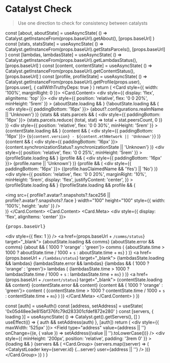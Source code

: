 
<Meta title="Development/Catalyst" />

# Catalyst Check

> Use one direction to check for consistency between catalysts

<Divider size="small" />

  const [about, aboutState] = useAsyncState(
    () => Catalyst.getInstanceFrom(props.baseUrl).getAbout(),
    [props.baseUrl]
  )
  const [stats, statsState] = useAsyncState(
    () => Catalyst.getInstanceFrom(props.baseUrl).getStatsParcels(),
    [props.baseUrl]
  )
  const [lambdas, lambdasState] = useAsyncState(
    () => Catalyst.getInstanceFrom(props.baseUrl).getLambdasStatus(),
    [props.baseUrl]
  )
  const [content, contentState] = useAsyncState(
    () => Catalyst.getInstanceFrom(props.baseUrl).getContentStatus(),
    [props.baseUrl]
  )
  const [profile, profileState] = useAsyncState(
    () => Catalyst.getInstanceFrom(props.baseUrl).getProfile(props.user),
    [props.user],
    { callWithTruthyDeps: true }
  )
  return (
    <Card style={{ width: '100%', marginRight: 0 }}>
      <Card.Content>
        <div style={{ display: 'flex', alignItems: 'top' }}>
          <div
            style={{ position: 'relative', flex: '0 0 20%', minHeight: '5rem' }}
          >
            {aboutState.loading && <Loader active />}
            {!aboutState.loading && (
              <div style={{ paddingBottom: '16px' }}>
                <Stats title="Catalyst">
                  {about?.configurations.realmName || 'Unknown'}
                </Stats>
              </div>
            )}
            {stats && stats.parcels && (
              <div style={{ paddingBottom: '16px' }}>
                <Stats title="Users">
                  {stats.parcels.reduce(
                    (total, stat) => total + stat.peersCount,
                    0
                  )}
                </Stats>
              </div>
            )}
          </div>
          <div
            style={{ position: 'relative', flex: '0 0 30%', minHeight: '5rem' }}
          >
            {contentState.loading && <Loader active />}
            {content && (
              <div style={{ paddingBottom: '16px' }}>
                <Stats title="Content network">
                  {`${content.version} - ${content.ethNetwork || 'Unknown'}`}
                </Stats>
              </div>
            )}
            {content && (
              <div style={{ paddingBottom: '16px' }}>
                <Stats title="Synchronization State">
                  {content.synchronizationStatus?.synchronizationState ||
                    'Unknown'}
                </Stats>
              </div>
            )}
          </div>
          <div
            style={{ position: 'relative', flex: '0 0 25%', minHeight: '5rem' }}
          >
            {profileState.loading && <Loader active />}
            {profile && (
              <div style={{ paddingBottom: '16px' }}>
                <Stats title="Profile name">{profile.name || 'Unknown'}</Stats>
              </div>
            )}
            {profile && (
              <div style={{ paddingBottom: '16px' }}>
                <Stats title="Has Claimed Name">
                  {(profile.hasClaimedName && 'Yes') || 'No'}
                </Stats>
              </div>
            )}
          </div>
          <div
            style={{
              position: 'relative',
              flex: '0 0 20%',
              marginRight: '10%',
              minHeight: '5rem',
              display: 'flex',
              justifyContent: 'center',
            }}
          >
            {profileState.loading && <Loader active />}
            {!profileState.loading && profile && (
              <div>
                <img
                  src={
                    profile?.avatar?.snapshots?.face256 ||
                    profile?.avatar?.snapshots?.face
                  }
                  width="100"
                  height="100"
                  style={{ width: '100%', height: 'auto' }}
                />
              </div>
            )}
          </div>
        </div>
      </Card.Content>
      <Card.Content>
        <Card.Meta>
          <div style={{ display: 'flex', alignItems: 'center' }}>
            <pre>{props.baseUrl}</pre>
            <div style={{ flex: 1 }} />
            <a href={props.baseUrl + `/comms/status`} target="_blank">
              {aboutState.loading && <Label>comms</Label>}
              {aboutState.error && <Label color="red">comms</Label>}
              {about && (
                <Label color={aboutState.time > 1000 ? 'orange' : 'green'}>
                  comms (
                  {aboutState.time > 1000
                    ? aboutState.time / 1000 + `s`
                    : aboutState.time + `ms`}
                  )
                </Label>
              )}
            </a>
            <a href={props.baseUrl + `/lambdas/status`} target="_blank">
              {lambdasState.loading && <Label>lambdas</Label>}
              {lambdasState.error && <Label color="red">lambdas</Label>}
              {lambdas && (
                <Label color={lambdasState.time > 1000 ? 'orange' : 'green'}>
                  lambdas (
                  {lambdasState.time > 1000
                    ? lambdasState.time / 1000 + `s`
                    : lambdasState.time + `ms`}
                  )
                </Label>
              )}
            </a>
            <a href={props.baseUrl + `/content/status`} target="_blank">
              {contentState.loading && <Label>content</Label>}
              {contentState.error && <Label color="red">content</Label>}
              {content && (
                <Label color={contentState.time > 1000 ? 'orange' : 'green'}>
                  content (
                  {contentState.time > 1000
                    ? contentState.time / 1000 + `s`
                    : contentState.time + `ms`}
                  )
                </Label>
              )}
            </a>
          </div>
        </Card.Meta>
      </Card.Content>
    </Card>
  )
})

  const [auth] = useAuth()
  const [address, setAddress] = useState(
    '0x05d48ee3e815bf376fc79d283301cfdef872e280'
  )
  const [servers, { loading }] = useAsyncState(
    () => Catalyst.get().getServers(),
    []
  )
  useEffect(() => {
    auth && setAddress(auth)
  }, [auth])
  return (
    <Container>
      <div style={{ maxWidth: '525px' }}>
        <Field
          type="address"
          value={address || ''}
          onChange={(e, { value }) => setAddress((value || '').toLowerCase())}
        />
      </div>
      <div
        style={{ minHeight: '200px', position: 'relative', padding: '3rem 0' }}
      >
        {loading && <Loader active />}
        {servers && (
          <Card.Group>
            {servers.map((server) => (
              <CatalystLoader
                key={server.id}
                {...server}
                user={address || ''}
              />
            ))}
          </Card.Group>
        )}
      </div>
    </Container>
  )
}

<PreviewLoader />
